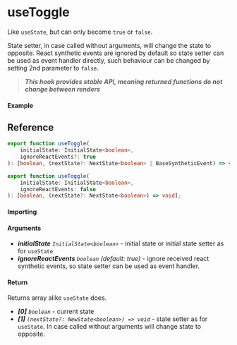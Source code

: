 
<Meta title="State/useToggle" component={Example} />

# useToggle

Like `useState`, but can only become `true` or `false`.

State setter, in case called without arguments, will change the state to opposite. React synthetic
events are ignored by default so state setter can be used as event handler directly, such behaviour
can be changed by setting 2nd parameter to `false`.

> **_This hook provides stable API, meaning returned functions do not change between renders_**

#### Example

<Canvas>
	<Story story={Example} inline />
</Canvas>

## Reference

```ts
export function useToggle(
	initialState: InitialState<boolean>,
	ignoreReactEvents?: true
): [boolean, (nextState?: NextState<boolean> | BaseSyntheticEvent) => void];

export function useToggle(
	initialState: InitialState<boolean>,
	ignoreReactEvents: false
): [boolean, (nextState?: NextState<boolean>) => void];
```

#### Importing

<ImportPath />

#### Arguments

- _**initialState**_ _`InitialState<boolean>`_ - initial state or initial state setter as for
  `useState`
- _**ignoreReactEvents**_ _`boolean`_ _(default: true)_ - ignore received react synthetic events, so state setter can be used as event handler.

#### Return

Returns array alike `useState` does.

- _**[0]**_ _`boolean`_ - current state
- _**[1]**_ _`(nextState?: NewState<boolean>) => void`_ - state setter as for `useState`. In case
  called without arguments will change state to opposite.
